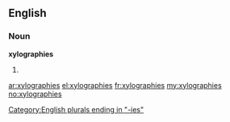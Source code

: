 ==English==

===Noun===
'''xylographies'''

# {{plural of|[[xylography]]}}

[[Category:English plurals ending in "-ies"]]

[[ar:xylographies]]
[[el:xylographies]]
[[fr:xylographies]]
[[my:xylographies]]
[[no:xylographies]]